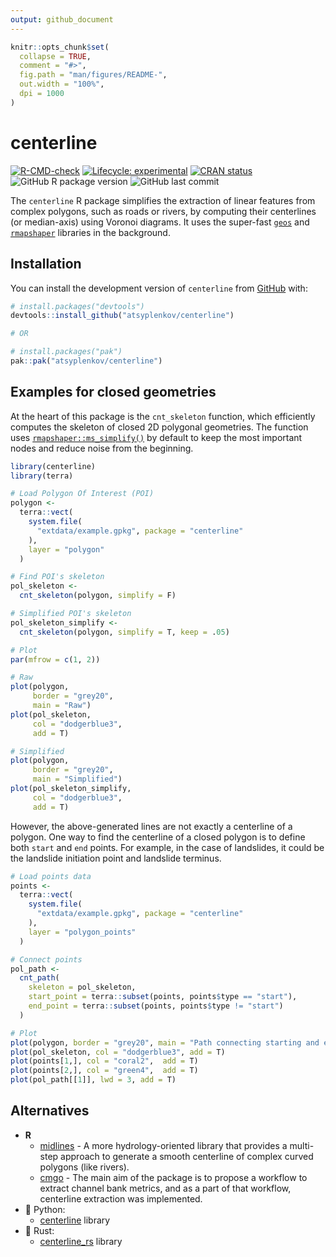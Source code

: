 ```yaml
---
output: github_document
---
```


<!-- README.md is generated from README.Rmd. Please edit that file -->

```r
knitr::opts_chunk$set(
  collapse = TRUE,
  comment = "#>",
  fig.path = "man/figures/README-",
  out.width = "100%", 
  dpi = 1000
)
```

# centerline

<!-- badges: start -->
[![R-CMD-check](https://github.com/atsyplenkov/centerline/actions/workflows/R-CMD-check.yaml/badge.svg)](https://github.com/atsyplenkov/centerline/actions/workflows/R-CMD-check.yaml)
[![Lifecycle: experimental](https://img.shields.io/badge/lifecycle-experimental-orange.svg)](https://lifecycle.r-lib.org/articles/stages.html#experimental)
[![CRAN status](https://www.r-pkg.org/badges/version/centerline)](https://CRAN.R-project.org/package=centerline)
![GitHub R package version](https://img.shields.io/github/r-package/v/atsyplenkov/centerline?label=github)
![GitHub last commit](https://img.shields.io/github/last-commit/atsyplenkov/centerline)
<!-- badges: end -->

The `centerline` R package simplifies the extraction of linear features from complex polygons, such as roads or rivers, by computing their centerlines (or median-axis) using Voronoi diagrams. It uses the super-fast [`geos`](https://paleolimbot.github.io/geos/index.html) and [`rmapshaper`](http://andyteucher.ca/rmapshaper/index.html) libraries in the background.

## Installation

You can install the development version of `centerline` from [GitHub](https://github.com/) with:

``` r
# install.packages("devtools")
devtools::install_github("atsyplenkov/centerline")

# OR

# install.packages("pak")
pak::pak("atsyplenkov/centerline")
```

## Examples for closed geometries

At the heart of this package is the `cnt_skeleton` function, which efficiently computes the skeleton of closed 2D polygonal geometries. The function uses [`rmapshaper::ms_simplify()`](http://andyteucher.ca/rmapshaper/reference/ms_simplify.html) by default to keep the most important nodes and reduce noise from the beginning.

```r
library(centerline)
library(terra)

# Load Polygon Of Interest (POI)
polygon <- 
  terra::vect(
    system.file(
      "extdata/example.gpkg", package = "centerline"
    ), 
    layer = "polygon"
  )

# Find POI's skeleton
pol_skeleton <- 
  cnt_skeleton(polygon, simplify = F) 

# Simplified POI's skeleton
pol_skeleton_simplify <- 
  cnt_skeleton(polygon, simplify = T, keep = .05) 

# Plot
par(mfrow = c(1, 2))

# Raw
plot(polygon,
     border = "grey20",
     main = "Raw")
plot(pol_skeleton,
     col = "dodgerblue3",
     add = T)

# Simplified
plot(polygon,
     border = "grey20",
     main = "Simplified")
plot(pol_skeleton_simplify,
     col = "dodgerblue3",
     add = T)

```

However, the above-generated lines are not exactly a centerline of a polygon. One way to find the centerline of a closed polygon is to define both `start` and `end` points. For example, in the case of landslides, it could be the landslide initiation point and landslide terminus.

```r
# Load points data
points <- 
  terra::vect(
    system.file(
      "extdata/example.gpkg", package = "centerline"
    ),
    layer = "polygon_points"
  )

# Connect points
pol_path <-
  cnt_path(
    skeleton = pol_skeleton,
    start_point = terra::subset(points, points$type == "start"),
    end_point = terra::subset(points, points$type != "start")
  )

# Plot
plot(polygon, border = "grey20", main = "Path connecting starting and ending points")
plot(pol_skeleton, col = "dodgerblue3", add = T)
plot(points[1,], col = "coral2",  add = T)
plot(points[2,], col = "green4",  add = T)
plot(pol_path[[1]], lwd = 3, add = T)
```


## Alternatives
- **R**
	- [midlines](https://github.com/RichardPatterson/midlines) - A more hydrology-oriented library that provides a multi-step approach to generate a smooth centerline of complex curved polygons (like rivers).
	- [cmgo](https://github.com/AntoniusGolly/cmgo) - The main aim of the package is to propose a workflow to extract channel bank metrics, and as a part of that workflow, centerline extraction was implemented.
- 🐍 Python: 
	- [centerline](https://github.com/fitodic/centerline/tree/master) library
- 🦀 Rust: 
	- [centerline_rs](https://codeberg.org/eadf/centerline_rs) library
